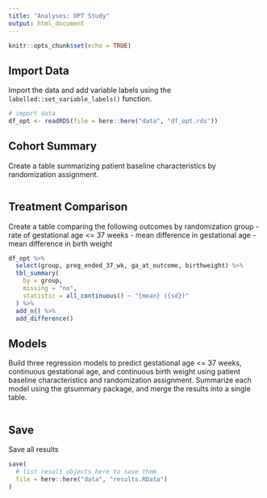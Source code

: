 ```yaml
---
title: "Analyses: OPT Study"
output: html_document
---
```


```r
knitr::opts_chunk$set(echo = TRUE)
```

## Import Data

Import the data and add variable labels using the `labelled::set_variable_labels()` function.

```r
# import data
df_opt <- readRDS(file = here::here("data", "df_opt.rds"))
```

## Cohort Summary

Create a table summarizing patient baseline characteristics by randomization assignment.

```r

```

## Treatment Comparison

Create a table comparing the following outcomes by randomization group
  - rate of gestational age <= 37 weeks
  - mean difference in gestational age
  - mean difference in birth weight
  
```r
df_opt %>%
  select(group, preg_ended_37_wk, ga_at_outcome, birthweight) %>%
  tbl_summary(
    by = group, 
    missing = "no",
    statistic = all_continuous() ~ "{mean} ({sd})"
  ) %>%
  add_n() %>%
  add_difference()
```

## Models

Build three regression models to predict gestational age <= 37 weeks, continuous gestational age, and continuous birth weight using patient baseline characteristics and randomization assignment.
Summarize each model using the gtsummary package, and merge the results into a single table.

```r

```

## Save

Save all results

```r
save(
  # list result objects here to save them
  file = here::here("data", "results.RData")
)
```

